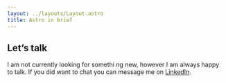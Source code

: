 ```yaml
---
layout: ../layouts/Layout.astro
title: Astro in brief
---
```


## Let’s talk

I am not currently looking for somethi ng new, however I am always happy
to talk. If you did want to chat you can message me on [LinkedIn](http://nz.linkedin.com/in/stewartduffy/en).

